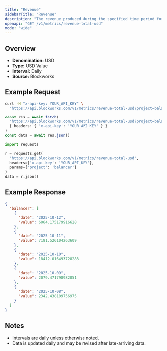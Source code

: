 ```yaml
---
title: "Revenue"
sidebarTitle: "Revenue"
description: "The revenue produced during the specified time period for given project."
openapi: "GET /v1/metrics/revenue-total-usd"
mode: "wide"
---
```


## Overview

- **Denomination:** USD
- **Type:** USD Value
- **Interval:** Daily
- **Source:** Blockworks

## Example Request

<CodeGroup>

```bash cURL
curl -H "x-api-key: YOUR_API_KEY" \
  "https://api.blockworks.com/v1/metrics/revenue-total-usd?project=balancer"
```

```typescript TypeScript
const res = await fetch(
  'https://api.blockworks.com/v1/metrics/revenue-total-usd?project=balancer',
  { headers: { 'x-api-key': 'YOUR_API_KEY' } }
)
const data = await res.json()
```

```python Python
import requests

r = requests.get(
  'https://api.blockworks.com/v1/metrics/revenue-total-usd',
  headers={'x-api-key': 'YOUR_API_KEY'},
  params={'project': 'balancer'}
)
data = r.json()
```

</CodeGroup>

## Example Response

```json
{
  "balancer": [
    {
      "date": "2025-10-12",
      "value": 6064.175179916628
    },
    {
      "date": "2025-10-11",
      "value": 7181.526104263609
    },
    {
      "date": "2025-10-10",
      "value": 18412.016493728283
    },
    {
      "date": "2025-10-09",
      "value": 2079.471798982051
    },
    {
      "date": "2025-10-08",
      "value": 2342.438109756975
    }
  ]
}
```

## Notes
- Intervals are daily unless otherwise noted.
- Data is updated daily and may be revised after late-arriving data.